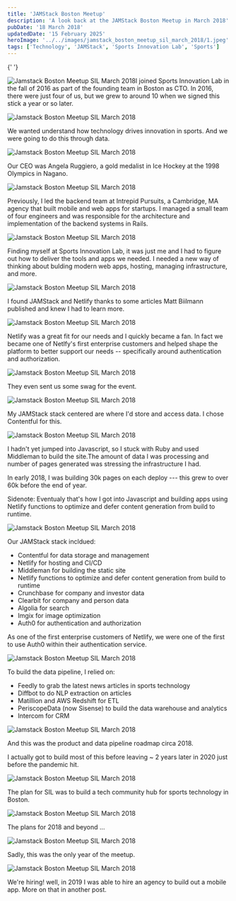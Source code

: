 ```yaml
---
title: 'JAMStack Boston Meetup'
description: 'A look back at the JAMStack Boston Meetup in March 2018'
pubDate: '18 March 2018'
updatedDate: '15 February 2025'
heroImage: '../../images/jamstack_boston_meetup_sil_march_2018/1.jpeg'
tags: ['Technology', 'JAMStack', 'Sports Innovation Lab', 'Sports']
---
```



{' '}

<Image src={stick} alt="Jamstack Boston Meetup SIL March 2018" />I joined Sports
Innovation Lab in the fall of 2016 as part of the founding team in Boston as
CTO. In 2016, there were just four of us, but we grew to around 10 when we
signed this stick a year or so later.

<Image src={image2} alt="Jamstack Boston Meetup SIL March 2018" class="shadow-lg" />

We wanted understand how technology drives innovation in sports. And we were going to do this through data.

<Image src={image3} alt="Jamstack Boston Meetup SIL March 2018" class="shadow-lg" />

Our CEO was Angela Ruggiero, a gold medalist in Ice Hockey at the 1998 Olympics in Nagano.

<Image src={image5} alt="Jamstack Boston Meetup SIL March 2018" class="shadow-lg" />

Previously, I led the backend team at Intrepid Pursuits, a Cambridge, MA agency that built mobile and web apps for startups. I managed a small team of four engineers and was responsible for the architecture and implementation of the backend systems in Rails.

<Image src={image6} alt="Jamstack Boston Meetup SIL March 2018" class="shadow-lg" />

Finding myself at Sports Innovation Lab, it was just me and I had to figure out how to deliver the tools and apps we needed. I needed a new way of thinking about bulding modern web apps, hosting, managing infrastructure, and more.

<Image src={image7} alt="Jamstack Boston Meetup SIL March 2018" class="shadow-lg" />

I found JAMStack and Netlify thanks to some articles Matt Biilmann published and knew I had to learn more.

<Image src={image8} alt="Jamstack Boston Meetup SIL March 2018" class="shadow-lg" />

Netlify was a great fit for our needs and I quickly became a fan. In fact we became one of Netlfy's first enterprise customers and helped shape the platform to better support our needs -- specifically around authentication and authorization.

<Image src={jamstack_swag} alt="Jamstack Boston Meetup SIL March 2018" class="shadow-lg" />

They even sent us some swag for the event.

<Image src={image9} alt="Jamstack Boston Meetup SIL March 2018" class="shadow-lg" />

My JAMStack stack centered are where I'd store and access data. I chose Contentful for this.

<Image src={image10} alt="Jamstack Boston Meetup SIL March 2018" class="shadow-lg" />

I hadn't yet jumped into Javascript, so I stuck with Ruby and used Middleman to build the site.The amount of data I was processing and number of pages generated was stressing the infrastructure I had.

In early 2018, I was building 30k pages on each deploy --- this grew to over 60k before the end of year.

Sidenote: Eventualy that's how I got into Javascript and building apps using Netlify functions to optimize and defer content generation from build to runtime.

<Image src={image11} alt="Jamstack Boston Meetup SIL March 2018" class="shadow-lg" />

Our JAMStack stack incldued:

- Contentful for data storage and management
- Netlify for hosting and CI/CD
- Middleman for building the static site
- Netlify functions to optimize and defer content generation from build to runtime
- Crunchbase for company and investor data
- Clearbit for company and person data
- Algolia for search
- Imgix for image optimization
- Auth0 for authentication and authorization

As one of the first enterprise customers of Netlify, we were one of the first to use Auth0 within their authentication service.

<Image src={image12} alt="Jamstack Boston Meetup SIL March 2018" class="shadow-lg" />

To build the data pipeline, I relied on:

- Feedly to grab the latest news articles in sports technology
- Diffbot to do NLP extraction on articles
- Matillion and AWS Redshift for ETL
- PeriscopeData (now Sisense) to build the data warehouse and analytics
- Intercom for CRM

<Image src={image13} alt="Jamstack Boston Meetup SIL March 2018" class="shadow-lg" />

And this was the product and data pipeline roadmap circa 2018.

I actually got to build most of this before leaving ~ 2 years later in 2020 just before the pandemic hit.

<Image src={image14} alt="Jamstack Boston Meetup SIL March 2018" class="shadow-lg" />

The plan for SIL was to build a tech community hub for sports technology in Boston.

<Image src={image15} alt="Jamstack Boston Meetup SIL March 2018" class="shadow-lg" />

The plans for 2018 and beyond ...

<Image src={image16} alt="Jamstack Boston Meetup SIL March 2018" class="shadow-lg" />

Sadly, this was the only year of the meetup.

<Image src={image17} alt="Jamstack Boston Meetup SIL March 2018" class="shadow-lg" />

We're hiring! well, in 2019 I was able to hire an agency to build out a mobile app. More on that in another post.

